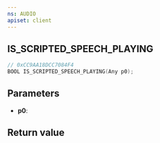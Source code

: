 ```yaml
---
ns: AUDIO
apiset: client
---
```

## IS_SCRIPTED_SPEECH_PLAYING

```c
// 0xCC9AA18DCC7084F4
BOOL IS_SCRIPTED_SPEECH_PLAYING(Any p0);
```


## Parameters
* **p0**:

## Return value